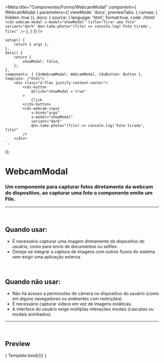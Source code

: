 
<Meta
	title="Componentes/Forms/WebcamModal"
	component={ WebcamModal }
	parameters={{
		viewMode: 'docs',
		previewTabs: { canvas: { hidden: true }},
		docs: {
			source: {
				language: 'html',
				format:true,
				code: /*html*/
`<cds-webcam-modal
	v-model="showModal"
	title="Tirar uma foto"
	variant="dark"
	@on-take-photo="(file) => console.log('Foto tirada', file)"
/>`
			},
		}
	}}
/>

	setup() {
		return { args };
	},
	data() {
		return {
			showModal: false,
		};
	},
	components: { CdsWebcamModal: WebcamModal, CdsButton: Button },
	template: /*html*/ `
		<div class="d-flex justify-content-center">
			<cds-button
				@click="showModal = true"
			>
				Click
			</cds-button>
			<cds-webcam-input
				v-bind="args"
				v-model="showModal"
				variant="dark"
				@on-take-photo="(file) => console.log('Foto tirada', file)"
			/>
		</div>
	`,
});

# WebcamModal

### Um componente para capturar fotos diretamente da webcam do dispositivo, ao capturar uma foto o componente emite um File.

---

<br />

## Quando usar:
- É necessário capturar uma imagem diretamente do dispositivo do usuário, como para envio de documentos ou selfies.
- Deseja-se integrar a captura de imagens com outros fluxos do sistema sem exigir uma aplicação externa.

<br />

## Quando não usar:
- Não há acesso a permissões de câmera no dispositivo do usuário (como em alguns navegadores ou ambientes com restrições).
- É necessário capturar vídeos em vez de imagens estáticas.
- A interface do usuário exige múltiplas interações modais (cascatas ou modais aninhados).

---

<br />

## Preview

<Canvas>
	<Story
		name="WebcamModal"
	>
		{ Template.bind({}) }
	</Story>
</Canvas>

<ArgsTable story="WebcamModal" />
